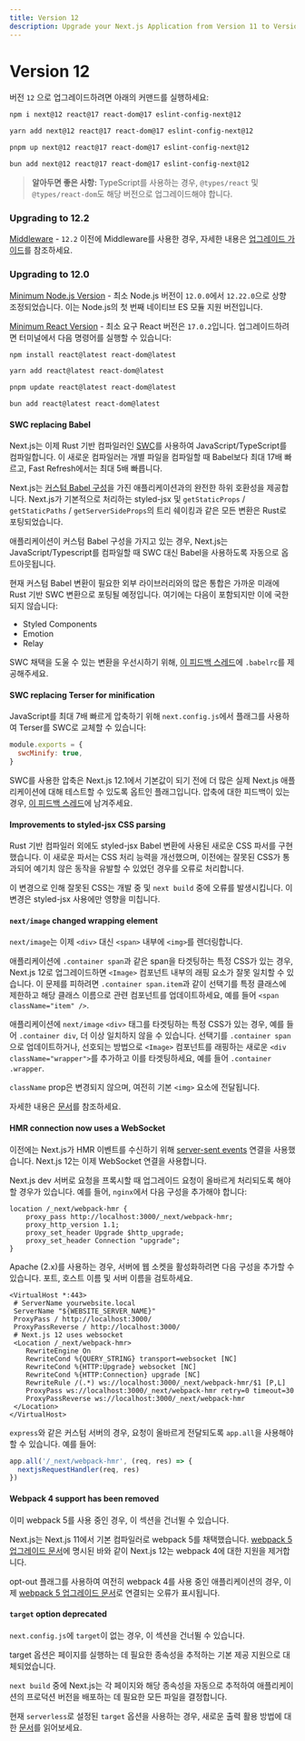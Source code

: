 ```yaml
---
title: Version 12
description: Upgrade your Next.js Application from Version 11 to Version 12.
---
```


# Version 12

버전 `12` 으로 업그레이드하려면 아래의 커맨드를 실행하세요:

```bash
npm i next@12 react@17 react-dom@17 eslint-config-next@12

yarn add next@12 react@17 react-dom@17 eslint-config-next@12

pnpm up next@12 react@17 react-dom@17 eslint-config-next@12

bun add next@12 react@17 react-dom@17 eslint-config-next@12
```

> **알아두면 좋은 사항:** TypeScript를 사용하는 경우, `@types/react` 및 `@types/react-dom`도 해당 버전으로 업그레이드해야 합니다.

### Upgrading to 12.2

[Middleware](/docs/messages/middleware-upgrade-guide) - `12.2` 이전에 Middleware를 사용한 경우, 자세한 내용은 [업그레이드 가이드](/docs/messages/middleware-upgrade-guide)를 참조하세요.

### Upgrading to 12.0

[Minimum Node.js Version](https://nodejs.org/en/) - 최소 Node.js 버전이 `12.0.0`에서 `12.22.0`으로 상향 조정되었습니다. 이는 Node.js의 첫 번째 네이티브 ES 모듈 지원 버전입니다.

[Minimum React Version](https://react.dev/learn/add-react-to-an-existing-project) - 최소 요구 React 버전은 `17.0.2`입니다. 업그레이드하려면 터미널에서 다음 명령어를 실행할 수 있습니다:

```bash
npm install react@latest react-dom@latest

yarn add react@latest react-dom@latest

pnpm update react@latest react-dom@latest

bun add react@latest react-dom@latest
```

#### SWC replacing Babel

Next.js는 이제 Rust 기반 컴파일러인 [SWC](https://swc.rs/)를 사용하여 JavaScript/TypeScript를 컴파일합니다. 이 새로운 컴파일러는 개별 파일을 컴파일할 때 Babel보다 최대 17배 빠르고, Fast Refresh에서는 최대 5배 빠릅니다.

Next.js는 [커스텀 Babel 구성](/docs/pages/building-your-application/configuring/babel)을 가진 애플리케이션과의 완전한 하위 호환성을 제공합니다. Next.js가 기본적으로 처리하는 styled-jsx 및 `getStaticProps` / `getStaticPaths` / `getServerSideProps`의 트리 쉐이킹과 같은 모든 변환은 Rust로 포팅되었습니다.

애플리케이션이 커스텀 Babel 구성을 가지고 있는 경우, Next.js는 JavaScript/Typescript를 컴파일할 때 SWC 대신 Babel을 사용하도록 자동으로 옵트아웃됩니다.

현재 커스텀 Babel 변환이 필요한 외부 라이브러리와의 많은 통합은 가까운 미래에 Rust 기반 SWC 변환으로 포팅될 예정입니다. 여기에는 다음이 포함되지만 이에 국한되지 않습니다:

- Styled Components
- Emotion
- Relay

SWC 채택을 도울 수 있는 변환을 우선시하기 위해, [이 피드백 스레드](https://github.com/vercel/next.js/discussions/30174)에 `.babelrc`를 제공해주세요.

#### SWC replacing Terser for minification

JavaScript를 최대 7배 빠르게 압축하기 위해 `next.config.js`에서 플래그를 사용하여 Terser를 SWC로 교체할 수 있습니다:

```js filename="next.config.js"
module.exports = {
  swcMinify: true,
}
```

SWC를 사용한 압축은 Next.js 12.1에서 기본값이 되기 전에 더 많은 실제 Next.js 애플리케이션에 대해 테스트할 수 있도록 옵트인 플래그입니다. 압축에 대한 피드백이 있는 경우, [이 피드백 스레드](https://github.com/vercel/next.js/discussions/30237)에 남겨주세요.

#### Improvements to styled-jsx CSS parsing

Rust 기반 컴파일러 외에도 styled-jsx Babel 변환에 사용된 새로운 CSS 파서를 구현했습니다. 이 새로운 파서는 CSS 처리 능력을 개선했으며, 이전에는 잘못된 CSS가 통과되어 예기치 않은 동작을 유발할 수 있었던 경우를 오류로 처리합니다.

이 변경으로 인해 잘못된 CSS는 개발 중 및 `next build` 중에 오류를 발생시킵니다. 이 변경은 styled-jsx 사용에만 영향을 미칩니다.

#### `next/image` changed wrapping element

`next/image`는 이제 `<div>` 대신 `<span>` 내부에 `<img>`를 렌더링합니다.

애플리케이션에 `.container span`과 같은 span을 타겟팅하는 특정 CSS가 있는 경우, Next.js 12로 업그레이드하면 `<Image>` 컴포넌트 내부의 래핑 요소가 잘못 일치할 수 있습니다. 이 문제를 피하려면 `.container span.item`과 같이 선택기를 특정 클래스에 제한하고 해당 클래스 이름으로 관련 컴포넌트를 업데이트하세요, 예를 들어 `<span className="item" />`.

애플리케이션에 `next/image` `<div>` 태그를 타겟팅하는 특정 CSS가 있는 경우, 예를 들어 `.container div`, 더 이상 일치하지 않을 수 있습니다. 선택기를 `.container span`으로 업데이트하거나, 선호되는 방법으로 `<Image>` 컴포넌트를 래핑하는 새로운 `<div className="wrapper">`를 추가하고 이를 타겟팅하세요, 예를 들어 `.container .wrapper`.

`className` prop은 변경되지 않으며, 여전히 기본 `<img>` 요소에 전달됩니다.

자세한 내용은 [문서](/docs/pages/building-your-application/optimizing/images#styling)를 참조하세요.

#### HMR connection now uses a WebSocket

이전에는 Next.js가 HMR 이벤트를 수신하기 위해 [server-sent events](https://developer.mozilla.org/docs/Web/API/Server-sent_events) 연결을 사용했습니다. Next.js 12는 이제 WebSocket 연결을 사용합니다.

Next.js dev 서버로 요청을 프록시할 때 업그레이드 요청이 올바르게 처리되도록 해야 할 경우가 있습니다. 예를 들어, `nginx`에서 다음 구성을 추가해야 합니다:

```nginx
location /_next/webpack-hmr {
    proxy_pass http://localhost:3000/_next/webpack-hmr;
    proxy_http_version 1.1;
    proxy_set_header Upgrade $http_upgrade;
    proxy_set_header Connection "upgrade";
}
```

Apache (2.x)를 사용하는 경우, 서버에 웹 소켓을 활성화하려면 다음 구성을 추가할 수 있습니다. 포트, 호스트 이름 및 서버 이름을 검토하세요.

```
<VirtualHost *:443>
 # ServerName yourwebsite.local
 ServerName "${WEBSITE_SERVER_NAME}"
 ProxyPass / http://localhost:3000/
 ProxyPassReverse / http://localhost:3000/
 # Next.js 12 uses websocket
 <Location /_next/webpack-hmr>
    RewriteEngine On
    RewriteCond %{QUERY_STRING} transport=websocket [NC]
    RewriteCond %{HTTP:Upgrade} websocket [NC]
    RewriteCond %{HTTP:Connection} upgrade [NC]
    RewriteRule /(.*) ws://localhost:3000/_next/webpack-hmr/$1 [P,L]
    ProxyPass ws://localhost:3000/_next/webpack-hmr retry=0 timeout=30
    ProxyPassReverse ws://localhost:3000/_next/webpack-hmr
 </Location>
</VirtualHost>
```

`express`와 같은 커스텀 서버의 경우, 요청이 올바르게 전달되도록 `app.all`을 사용해야 할 수 있습니다. 예를 들어:

```js
app.all('/_next/webpack-hmr', (req, res) => {
  nextjsRequestHandler(req, res)
})
```

#### Webpack 4 support has been removed

이미 webpack 5를 사용 중인 경우, 이 섹션을 건너뛸 수 있습니다.

Next.js는 Next.js 11에서 기본 컴파일러로 webpack 5를 채택했습니다. [webpack 5 업그레이드 문서](/docs/messages/webpack5)에 명시된 바와 같이 Next.js 12는 webpack 4에 대한 지원을 제거합니다.

opt-out 플래그를 사용하여 여전히 webpack 4를 사용 중인 애플리케이션의 경우, 이제 [webpack 5 업그레이드 문서](/docs/messages/webpack5)로 연결되는 오류가 표시됩니다.

#### `target` option deprecated

`next.config.js`에 `target`이 없는 경우, 이 섹션을 건너뛸 수 있습니다.

target 옵션은 페이지를 실행하는 데 필요한 종속성을 추적하는 기본 제공 지원으로 대체되었습니다.

`next build` 중에 Next.js는 각 페이지와 해당 종속성을 자동으로 추적하여 애플리케이션의 프로덕션 버전을 배포하는 데 필요한 모든 파일을 결정합니다.

현재 `serverless`로 설정된 `target` 옵션을 사용하는 경우, 새로운 출력 활용 방법에 대한 [문서](/docs/pages/api-reference/next-config-js/output)를 읽어보세요.

